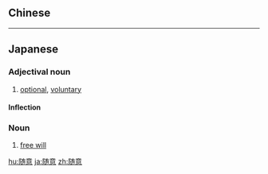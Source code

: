 {{also|隨意}}
==Chinese==
{{zh-see|隨意}}

----

==Japanese==
{{ja-kanjitab|ずい|い|yomi=on}}

===Adjectival noun===
{{ja-adj|infl=na|ずい.い}}

# [[optional]], [[voluntary]]

====Inflection====
{{ja-na|ずい.い}}

===Noun===
{{ja-noun|ずい.い}}

# [[free will]]

[[hu:随意]]
[[ja:随意]]
[[zh:随意]]